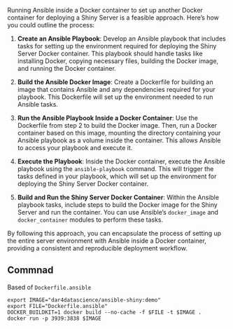 Running Ansible inside a Docker container to set up another Docker container for deploying a Shiny Server is a feasible approach. Here's how you could outline the process:

1. **Create an Ansible Playbook**: Develop an Ansible playbook that includes tasks for setting up the environment required for deploying the Shiny Server Docker container. This playbook should handle tasks like installing Docker, copying necessary files, building the Docker image, and running the Docker container.

2. **Build the Ansible Docker Image**: Create a Dockerfile for building an image that contains Ansible and any dependencies required for your playbook. This Dockerfile will set up the environment needed to run Ansible tasks.

3. **Run the Ansible Playbook Inside a Docker Container**: Use the Dockerfile from step 2 to build the Docker image. Then, run a Docker container based on this image, mounting the directory containing your Ansible playbook as a volume inside the container. This allows Ansible to access your playbook and execute it.

4. **Execute the Playbook**: Inside the Docker container, execute the Ansible playbook using the `ansible-playbook` command. This will trigger the tasks defined in your playbook, which will set up the environment for deploying the Shiny Server Docker container.

5. **Build and Run the Shiny Server Docker Container**: Within the Ansible playbook tasks, include steps to build the Docker image for the Shiny Server and run the container. You can use Ansible's `docker_image` and `docker_container` modules to perform these tasks.

By following this approach, you can encapsulate the process of setting up the entire server environment with Ansible inside a Docker container, providing a consistent and reproducible deployment workflow.


## Commnad

Based of `Dockerfile.ansible`

```
export IMAGE="dar4datascience/ansible-shiny:demo"
export FILE="Dockerfile.ansible"
DOCKER_BUILDKIT=1 docker build --no-cache -f $FILE -t $IMAGE .
docker run -p 3939:3838 $IMAGE
```
